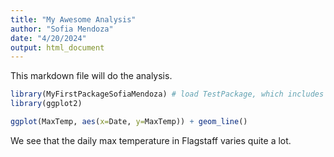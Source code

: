 ```yaml
---
title: "My Awesome Analysis" 
author: "Sofia Mendoza" 
date: "4/20/2024" 
output: html_document
---
```


This markdown file will do the analysis.
```r
library(MyFirstPackageSofiaMendoza) # load TestPackage, which includes MaxTemp data frame.
library(ggplot2)

ggplot(MaxTemp, aes(x=Date, y=MaxTemp)) + geom_line()
```
We see that the daily max temperature in Flagstaff varies quite a lot.
